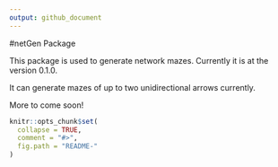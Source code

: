 ```yaml
---
output: github_document
---
```


#netGen Package

This package is used to generate network mazes. Currently it is at the version 0.1.0.

It can generate mazes of up to two unidirectional arrows currently. 

More to come soon! 

```r
knitr::opts_chunk$set(
  collapse = TRUE,
  comment = "#>",
  fig.path = "README-"
)
```

